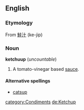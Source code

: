==English==
===Etymology===
From [[鮭汁]] (ke-jip)
{{etystub}}

===Noun===
'''ketchuup''' (''uncountable'')

# A tomato-vinegar based [[sauce]].

====Alternative spellings====
*[[catsup]]

[[category:Condiments]]
[[de:Ketchup]]